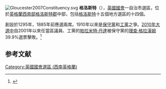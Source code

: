 [[File:Gloucester2007Constituency.svg|right]]
'''格洛斯特'''（{{lang-en|Gloucester}}），[[英國|英國]][[英國國會|國會]]一自治市選區，位於[[英格蘭|英格蘭]][[西南英格蘭|西南部]][[格洛斯特郡|格洛斯特郡]]中部，包括[[格洛斯特|格洛斯特]]十五個地方選區的十四個。

創設於1295年，1885年前應選兩席。1910年以來是[[保守黨_(英國)|保守黨]]和[[工黨_(英國)|工黨]]之爭。[[2010年英國大選|2010年大選中]]自2001年以來任當區議員、工黨的[[帕拉米特·丹達|帕拉米特·丹達]]被保守黨的[[理查·格拉漢姆|理查·格拉漢姆]]39.9%選票擊敗。<ref name="">{{cite news
|publisher=[[英國廣播公司|英國廣播公司]]
|date=2010年5月7日
|title=Election 2010/Constituency/Gloucester
|url=http://news.bbc.co.uk/2/shared/election2010/results/constituency/b84.stm
|accessdate=2010年10月28日
|archive-date=2020年10月21日
|archive-url=https://web.archive.org/web/20201021142120/http://news.bbc.co.uk/2/shared/election2010/results/constituency/b84.stm
|dead-url=no
}}</ref>

==参考文献==
<div class="references-small">
<references></references>
</div>

{{DEFAULTSORT:Gloucester (Uk Parliament Constituency)}}
[[Category:英國國會選區_(西南英格蘭)|Category:英國國會選區 (西南英格蘭)]]